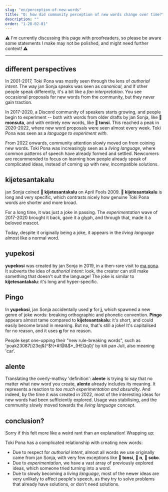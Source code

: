 ```yaml
---
slug: "en/perception-of-new-words"
title: "Q: how did community perception of new words change over time?"
description: ""
order: "1-28-02-01"
---
```



⚠ I'm currently discussing this page with proofreaders, so please be aware some statements I make may not be polished, and might need further context! ⚠

***

## different perspectives

In 2001-2017, Toki Pona was mostly seen through the lens of *authorial intent*. The way jan Sonja speaks was seen as *canonical*, and if other people speak differently, it's a bit like a *fan interpretation*. You see occasional proposals for new words from the community, but they never gain traction.

In 2017-2020, a Discord community of speakers starts growing, and people begin to experiment -- both with words from older drafts by jan Sonja, like **󱥽 monsuta**, and with entirely new words, like **󱥾 tonsi**. This reached a peak in 2020-2022, where new word proposals were seen almost every week. Toki Pona was seen as a *language to experiment with*.

From 2022 onwards, community attention slowly moved on from coining new words. Toki Pona was increasingly seen as a *living language*, where common patterns of speech have already formed and settled. Newcomers are recommended to focus on learning how people already speak of complicated ideas, instead of coming up with new, incompatible solutions.

## kijetesantakalu

<List>
  <Word sl="kijetesantakalu" m="raccoon; raccoon-like animal, like a cacomistle, red panda, kinkajou (75%)" />
</List>

jan Sonja coined **󱦀 kijetesantakalu** on April Fools 2009. **󱦀 kijetesantakalu** is long and very specific, which contrasts nicely how genuine Toki Pona words are shorter and more broad.

For a long time, it was just a joke in passing. The *experimentation* wave of 2017-2020 brought it back, gave it a glyph, and through that, made it a beloved mascot.

Today, despite it originally being a joke, it appears in the *living language* almost like a normal word.

## yupekosi

<List>
  <Word sp=" " sl="yupekosi" m="to behave like George Lucas and revise your old creative works and actually make them worse (13%)" />
</List>

**yupekosi** was created by jan Sonja in 2019, in a then-rare visit to [ma pona](https://discord.gg/6zkugJFU4x). It subverts the idea of *authorial intent*: look, the creator can still make something that doesn't suit the language! The joke is similar to **kijetesantakalu**: it's long and hyper-specific.

## Pingo

<List>
  <Word sp=" " sl="Pingo" m="car (0-5%)" />
</List>

In **yupekosi**, jan Sonja accidentally used **y** for **j**, which spawned a new genre of joke words: breaking orthographic and phonetic convention. **Pingo** appears almost tame compared to **kijetesantakalu**: it's short, and could easily become broad in meaning. But no, that's still a joke! It's capitalised for no reason, and it uses **g** for no reason.

People kept one-upping their "new rule-breaking words", such as 'poak23087[i23ej&(^$!(*#!@&$*_(HEQq0j' by kili pan Juli, also meaning 'car'.

## alente

<List>
  <Word sp=" " sl="alente" m="the set of concepts expressed by established toki pona words, subtracted from the set of every possible concept, such that every concept not already expressed by an existing toki pona word is expressed (0-5%)" />
</List>

Translating the overly-mathsy 'definition': **alente** is trying to say that no matter what new word you create, **alente** already includes its meaning. It represents a reaction to *too much experimentation and absurdity*. And indeed, by the time it was created in 2022, most of the interesting ideas for new words had been sufficiently explored. Usage was stabilising, and the community slowly moved towards the *living language* concept.

## conclusion?

Sorry if this felt more like a weird rant than an explanation! Wrapping up:

Toki Pona has a complicated relationship with creating new words:
* Due to respect for *authorial intent*, almost all words we use originally came from jan Sonja, with very few exceptions like **󱥾 tonsi**, **󱦆 n**, **󱦁 soko**.
* Due to *experimentation*, we have a vast array of previously explored ideas, which someone tried turning into a word.
* Due to slowly becoming a *living language*, most of the newer ideas are very unlikely to affect people's speech, as they try to solve problems that already have solutions, or don't need solutions.
